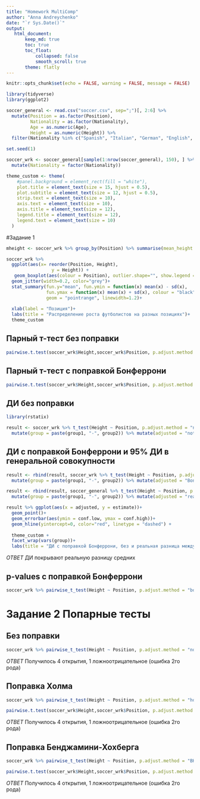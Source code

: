```yaml
---
title: "Homework MultiComp"
author: "Anna Andreychenko"
date: "`r Sys.Date()`"
output: 
   html_document:
       keep_md: true
       toc: true
       toc_float:
           collapsed: false
           smooth_scroll: true
       theme: flatly
---
```


```r

knitr::opts_chunk$set(echo = FALSE, warning = FALSE, message = FALSE)

library(tidyverse)
library(ggplot2)

```

```r
soccer_general <- read.csv("soccer.csv", sep=";")[, 2:6] %>%
  mutate(Position = as.factor(Position),
         Nationality = as.factor(Nationality),
         Age = as.numeric(Age),
         Height = as.numeric(Height)) %>%
  filter(Nationality %in% c("Spanish", "Italian", "German", "English", "Argentinian"))

set.seed(1)

soccer_wrk <- soccer_general[sample(1:nrow(soccer_general), 150), ] %>%
  mutate(Nationality = factor(Nationality))

theme_custom <- theme(
    #panel.background = element_rect(fill = "white"),
    plot.title = element_text(size = 15, hjust = 0.5),
    plot.subtitle = element_text(size = 12, hjust = 0.5),
    strip.text = element_text(size = 10),
    axis.text = element_text(size = 10),
    axis.title = element_text(size = 12),
    legend.title = element_text(size = 12),
    legend.text = element_text(size = 10)
  )
```

#Задание 1

```r

mheight <- soccer_wrk %>% group_by(Position) %>% summarise(mean_height = mean(Height), sd_height = sd(Height)) %>% arrange(mean_height)

soccer_wrk %>%
  ggplot(aes(x= reorder(Position, Height),
                 y = Height)) +
   geom_boxplot(aes(colour = Position), outlier.shape="", show.legend = FALSE) +
  geom_jitter(width=0.2, color="grey")+
  stat_summary(fun.y="mean", fun.ymin = function(x) mean(x) - sd(x), 
               fun.ymax = function(x) mean(x) + sd(x), colour = "black",
               geom = "pointrange", linewidth=1.2)+
 
  xlab(label = "Позиция")+
  labs(title = "Распределение роста футболистов на разных позициях")+
  theme_custom 


```

## Парный т-тест без поправки 

```r

pairwise.t.test(soccer_wrk$Height,soccer_wrk$Position, p.adjust.method = "none", pool.sd=FALSE)

```

## Парный т-тест с поправкой Бонферрони

```r

pairwise.t.test(soccer_wrk$Height,soccer_wrk$Position, p.adjust.method = "bonferroni", pool.sd=FALSE)

```

## ДИ без поправки

```r
library(rstatix)

result <- soccer_wrk %>% t_test(Height ~ Position, p.adjust.method = "none", detailed = TRUE) %>%
  mutate(group = paste(group1, "-", group2)) %>% mutate(adjusted = "not_adjusted")


```


## ДИ с поправкой Бонферрони и 95% ДИ в генеральной совокупности

```r

result <- rbind(result, soccer_wrk %>% t_test(Height ~ Position, p.adjust.method = "none", detailed = TRUE, conf.level = 1 - 0.05/6) %>%
  mutate(group = paste(group1, "-", group2)) %>% mutate(adjusted = "Bonferroni"))

result <- rbind(result, soccer_general %>% t_test(Height ~ Position, p.adjust.method = "none", detailed = TRUE, conf.level = 1 - 0.05) %>%
  mutate(group = paste(group1, "-", group2)) %>% mutate(adjusted = "real_diff"))

```


```r
result %>% ggplot(aes(x = adjusted, y = estimate))+
  geom_point()+
  geom_errorbar(aes(ymin = conf.low, ymax = conf.high))+
  geom_hline(yintercept=0, color="red", linetype = "dashed") +
  
  theme_custom +
  facet_wrap(vars(group))+
  labs(title = "ДИ с поправкой Бонферрони, без и реальная разница между средними")


```

*ОТВЕТ* ДИ покрывают реальную разницу средних

## p-values с поправкой Бонферрони

```r

soccer_wrk %>% pairwise_t_test(Height ~ Position, p.adjust.method = "bonferroni", detailed = FALSE, pool.sd = FALSE)

```


# Задание 2 Попарные тесты

## Без поправки

```r

soccer_wrk %>% pairwise_t_test(Height ~ Position, p.adjust.method = "none", detailed = FALSE, pool.sd = FALSE)

```

*ОТВЕТ* Получилось 4 открытия, 1 ложноотрицательное (ошибка 2го рода)

## Поправка Холма

```r

soccer_wrk %>% pairwise_t_test(Height ~ Position, p.adjust.method = "holm", detailed = FALSE, pool.sd = FALSE)

pairwise.t.test(soccer_wrk$Height,soccer_wrk$Position, p.adjust.method = "holm", pool.sd=FALSE)

```

*ОТВЕТ* Получилось 4 открытия, 1 ложноотрицательное (ошибка 2го рода)

## Поправка Бенджамини-Хохберга

```r


soccer_wrk %>% pairwise_t_test(Height ~ Position, p.adjust.method = "BH", detailed = FALSE, pool.sd = FALSE)

pairwise.t.test(soccer_wrk$Height,soccer_wrk$Position, p.adjust.method = "BH", pool.sd=FALSE)

```

*ОТВЕТ* Получилось 4 открытия, 1 ложноотрицательное (ошибка 2го рода)

